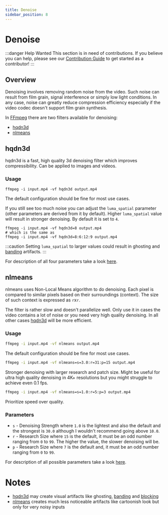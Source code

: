 ```yaml
---
title: Denoise
sidebar_position: 8
---
```


# Denoise

:::danger Help Wanted
This section is in need of contributions. If you believe you can help, please see our [Contribution Guide](../contribution-guide.mdx) to get started as a contributor!
:::

## Overview

Denoising involves removing random noise from the video. Such noise can result from film grain, signal interference or simply low light conditions. In any case, noise can greatly reduce compression efficiency especially if the video codec doesn't support film grain synthesis.

In [FFmpeg](../utilities/ffmpeg.mdx) there are two filters available for denoising:
- [hqdn3d](#hqdn3d)
- [nlmeans](#nlmeans)

## hqdn3d

hqdn3d is a fast, high quality 3d denoising filter which improves compressibility. Can be applied to images and videos.

### Usage

```shell
ffmpeg -i input.mp4 -vf hqdn3d output.mp4
```

The default configuration should be fine for most use cases.

If you still see too much noise you can adjust the `luma_spatial` parameter (other parameters are derived from it by default). Higher `luma_spatial` value will result in stronger denoising. By default it is set to `4`.

```shell
ffmpeg -i input.mp4 -vf hqdn3d=8 output.mp4
# which is the same as
ffmpeg -i input.mp4 -vf hqdn3d=8:6:12:9 output.mp4
```

:::caution
Setting `luma_spatial` to larger values could result in ghosting and [banding](../introduction/video-artifacts.mdx#bandingcontouring) artifacts.
:::

For description of all four parameters take a look [here](https://ffmpeg.org/ffmpeg-filters.html#hqdn3d-1).

## nlmeans

nlmeans uses Non-Local Means algorithm to do denoising. Each pixel is compared to similar pixels based on their surroundings (context). The size of such context is expressed as `r`x`r`.

The filter is rather slow and doesn't parallelize well. Only use it in cases the video contains a lot of noise or you need very high quality denoising. In all other cases [hqdn3d](#hqdn3d) will be more efficient.

### Usage

```bash
ffmpeg -i input.mp4 -vf nlmeans output.mp4
```

The default configuration should be fine for most use cases.

```bash
ffmpeg -i input.mp4 -vf nlmeans=s=3.0:r=31:p=15 output.mp4
```

Stronger denoising with larger research and patch size. Might be useful for ultra high quality denoising in 4K+ resolutions but you might struggle to achieve even 0.1 fps.

```bash
ffmpeg -i input.mp4 -vf nlmeans=s=1.0:r=5:p=3 output.mp4
```

Prioritize speed over quality.

### Parameters

- `s` - Denoising Strength where `1.0` is the lightest and also the default and the strongest is `30.0` although I wouldn't recommend going above `10.0`.
- `r` - Research Size where `15` is the default, it must be an odd number ranging from `0` to `99`. The higher the value, the slower denoising will be.
- `p` - Research Size where `7` is the default and, it must be an odd number ranging from `0` to `99`.

For description of all possible parameters take a look [here](https://ffmpeg.org/ffmpeg-filters.html#nlmeans-1).

# Notes
- [hqdn3d](#hqdn3d) may create visual artifacts like ghosting, [banding](../introduction/video-artifacts.mdx#bandingcontouring) and [blocking](../introduction/video-artifacts.mdx#blocking)
- [nlmeans](#nlmeans) creates much less noticeable artifacts like cartoonish look but only for very noisy inputs
